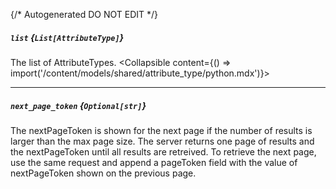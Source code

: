 {/* Autogenerated DO NOT EDIT  */}

##### `list` *{`List[AttributeType]`}*
The list of AttributeTypes.
<Collapsible content={() => import('/content/models/shared/attribute_type/python.mdx')}>
</Collapsible>

---
##### `next_page_token` *{`Optional[str]`}*
The nextPageToken is shown for the next page if the number of results is larger than the max page size.
 The server returns one page of results and the nextPageToken until all results are retreived.
 To retrieve the next page, use the same request and append a pageToken field with the value of nextPageToken shown on the previous page.

